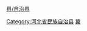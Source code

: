 [[category:沧州区县市|县/自治县]]
[[Category:河北省民族自治县|Category:河北省民族自治县]]
[[Category:中国回族自治县|冀]]
{{catmore|孟村回族自治县|河北省孟村回族自治县}}